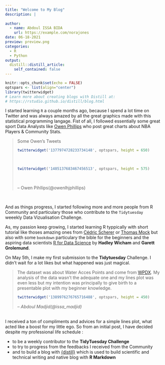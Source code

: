 ```yaml
---
title: "Welcome to My Blog"
description: |
 
author:
  - name: Abdoul ISSA BIDA 
    url: https://example.com/norajones
date: 06-18-2021
preview: preview.png
categories: 
  - R 
  - Python
output:
  distill::distill_article:
    self_contained: false
---
```


```r
knitr::opts_chunk$set(echo = FALSE)
optspars <- list(align="center")
library(twitterwidget)
# Learn more about creating blogs with Distill at:
# https://rstudio.github.io/distill/blog.html

```

I  started learning `R` a couple months ago, because I spend a lot time on Twitter and was always amazed by  all the great graphics  made with this statistical programming langage. 
Fist of all, I followed essentially some great sport Data Analysts like [Owen Phillips](https://twitter.com/owenlhjphillips) who post great charts about NBA Players & Community Stats. 

<blockquote>
<p>Some Owen's Tweets</p>
<div>
```r
twitterwidget('1377974728233734148', optspars, height = 650)
```
</div><br>

<div>
```r
twitterwidget('1405137683467456513', optspars, height = 575)
```
</div><br>

-- Owen Pihllips(@owenlhjphillips)
</blockquote>
<br>

And as things progress, I started following more and more people from R Community and particulary those who contribute to the `Tidytuesday` weeekly Data Vizualisation Challenge. 

As, my passion keep growing, I started learning R typpically with short tutorial like thoses amazing ones from [Cédric Scherer](https://www.cedricscherer.com/2019/08/05/a-ggplot2-tutorial-for-beautiful-plotting-in-r/?s=09) or [Thomas Mock](https://themockup.blog/) but also with some `bookdown` particulary the bible  for the beginners and the aspiring data scientists [R for Data Science](https://r4ds.had.co.nz/introduction.html) by **Hadley Wicham** and **Garett Grolemund**.


On May 5th, I make my first submission to the **Tidytuesday** Challenge. I didn't wait for a lot likes but what happened was just magical. 

<blockquote>
The dataset was about Water Acces Points and come from [WPDX](https://www.waterpointdata.org/). 
My analysis of the data wasn't the adequate one and my lines plot was even less but  my intention was principally to give birth to a presentable plot with my beginner knowledge. 

```r
twitterwidget('1389976276765716488', optspars, height = 450)
```
-- <cite>Abdoul Madjid(@issa_madjid)</cite>
</blockquote>
<br>
I received a ton of compliments  and advices for a  simple lines plot, what acted like a boost for my little ego. So from an initial post, I have decided despite my professional life schedule : 

- to be a  weekly contributor to the **TidyTuesday Challenge** 
- to try to progress from the feedbacks I received from the Community
- and to build a blog with [{distill}](https://rstudio.github.io/distill/) which is used to build scientific and technical writing and native blog with **R Markdown**

